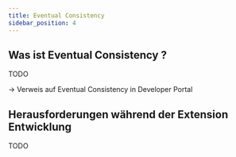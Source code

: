 ```yaml
---
title: Eventual Consistency
sidebar_position: 4
---
```


## Was ist Eventual Consistency ?

TODO

-> Verweis auf Eventual Consistency in Developer Portal

## Herausforderungen während der Extension Entwicklung

TODO
